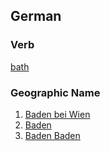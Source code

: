 ==German==
===Verb===
[[bath#Verb|bath]]
===Geographic Name===
#[http://en.wikipedia.org/wiki/Baden_bei_Wien Baden bei Wien]
#[http://en.wikipedia.org/wiki/Baden Baden]
#[http://en.wikipedia.org/wiki/Baden_Baden Baden Baden]